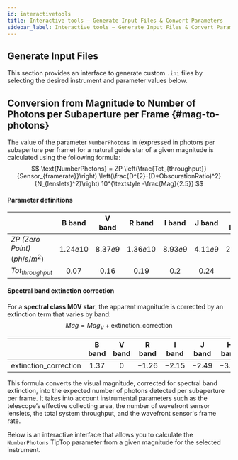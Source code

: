 ```yaml
---
id: interactivetools
title: Interactive tools – Generate Input Files & Convert Parameters
sidebar_label: Interactive tools – Generate Input Files & Convert Parameters
---
```




## Generate Input Files

This section provides an interface to generate custom `.ini` files by selecting the desired instrument and parameter values below.

<IniGenerator />


## Conversion from Magnitude to Number of Photons per Subaperture per Frame {#mag-to-photons}
The value of the parameter `NumberPhotons` in (expressed in photons per subaperture per frame) for a natural guide star 
of a given magnitude is calculated using the following formula:
$$
\text{NumberPhotons} = ZP \left(\frac{Tot_{throughput}}{Sensor_{framerate}}\right) \left(\frac{D^{2}-(D*ObscurationRatio)^2}{N_{lenslets}^2}\right) 10^{\textstyle -\frac{Mag}{2.5}}
$$
#### Parameter definitions
|                     | B band     | V band    | R band   | I band    | J band   | H band  | K band  |
|---------------------|:----------:|:---------:|:--------:|:---------:|:--------:|:-------:|:-------:|
| $ZP$ _(Zero Point)_ $(ph/s/m^2)$ | $1.24e10$ | $8.37e9$ | $1.36e10$ | $8.93e9$ | $4.11e9$ | $2.87e9$ | $1.70e9$ |
| $Tot_{throughput}$  | $0.07$     | $0.16$    | $0.19$   | $0.2$   | $0.24$ | $0.26$ | $0.26$ |


#### Spectral band extinction correction
For a **spectral class M0V star**, the apparent magnitude is corrected by an extinction term that varies by band:
$$
Mag = Mag_V + \text{extinction\_correction}
$$

|                       | B band     | V band    | R band   | I band    | J band   | H band  | K band  |
|-----------------------|:----------:|:---------:|:--------:|:---------:|:--------:|:-------:|:-------:|
| $\text{extinction\_correction}$| $1.37$ | $0$ | $-1.26$ | $-2.15$ | $-2.49$ | $-3.03$ | $-3.29$ |

This formula converts the visual magnitude, corrected for spectral band extinction, into the expected number of photons detected per subaperture per frame. 
It takes into account instrumental parameters such as the telescope’s effective collecting area, the number of wavefront sensor lenslets, the total system throughput, and the wavefront sensor's frame rate.

Below is an interactive interface that allows you to calculate the `NumberPhotons` TipTop parameter from a given magnitude for the selected instrument.
<Mag2Photons />